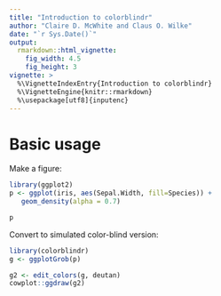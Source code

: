 ```yaml
---
title: "Introduction to colorblindr"
author: "Claire D. McWhite and Claus O. Wilke"
date: "`r Sys.Date()`"
output:
  rmarkdown::html_vignette:
    fig_width: 4.5
    fig_height: 3
vignette: >
  %\VignetteIndexEntry{Introduction to colorblindr}
  %\VignetteEngine{knitr::rmarkdown}
  %\usepackage[utf8]{inputenc}
---
```


# Basic usage

Make a figure:

```r
library(ggplot2)
p <- ggplot(iris, aes(Sepal.Width, fill=Species)) +
   geom_density(alpha = 0.7)

p
```

Convert to simulated color-blind version:
```r
library(colorblindr)
g <- ggplotGrob(p)

g2 <- edit_colors(g, deutan)
cowplot::ggdraw(g2)
```
